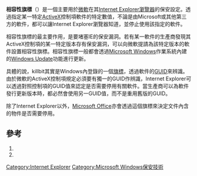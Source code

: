 {{noteTA
|G1=IT
}}
{{expert|subject=计算机科学|subject2=软件}}

'''相容性旗標'''（{{lang|en|'''Killbit'''}}）是一個主要用於[[微軟|微軟]]在其[[Internet_Explorer|Internet Explorer]][[瀏覽器|瀏覽器]]的保安設定。透過指定某一特定[[ActiveX|ActiveX]]控制項軟件的特定數值，不論是由Microsoft或其他第三方的軟件，都可以讓Internet Explorer瀏覽器知道，並停止使用該指定的軟件。

相容性旗標的最主要作用，是要堵塞IE的保安漏洞。若有某一軟件的生產商發現其ActiveX控制項的某一特定版本存有保安漏洞，可以向微軟提請為該特定版本的軟件設置相容性旗標。相容性旗標一般都會透過[[Microsoft_Windows|Microsoft Windows]]作業系統內建的[[Windows_Update|Windows Update]]功能進行更新。

具體的說，killbit其實是Windows內登錄的一個[[旗標|旗標]]，透過軟件的[[GUID|GUID]]來辨識。由於微軟的ActiveX控制項規定必須要有獨一的GUID作辨識，Internet Explorer可以透過對照控制項的GUID值來認定是否需要停用有關軟件。當生產商可以為軟件發行更新版本時，都必然會使用另一GUID值，而不是重用舊版的GUID。

除了Internet Explorer以外，[[Microsoft_Office|Microsoft Office]]亦會透過這個旗標來決定文件內含的物件是否需要停用。

== 參考 ==
# {{cite web | url = http://support.microsoft.com/kb/240797/en-us | title = How to stop an ActiveX control from running in Internet Explorer | title_zh = 如何阻止ActiveX控制項在Internet Explorer中執行 | date = 2008-08-24 | accessdate = 2008-10-15 | publisher = Microsoft | language = en | archive-date = 2014-12-02 | archive-url = https://web.archive.org/web/20141202224151/http://support.microsoft.com/kb/240797/en-us | dead-url = no }}
# {{cite web | url = http://blogs.technet.com/swi/archive/2008/02/06/The-Kill_2D00_Bit-FAQ_3A00_-Part-1-of-3.aspx | publisher = Microsoft Technet | title = The Kill-Bit FAQ (Part 1) | accessdate = 2008-10-15 | language = en | deadurl = yes | archiveurl = https://web.archive.org/web/20081206024151/http://blogs.technet.com/swi/archive/2008/02/06/The-Kill_2D00_Bit-FAQ_3A00_-Part-1-of-3.aspx | archivedate = 2008-12-06 }}

{{software-stub}}

[[Category:Internet_Explorer|Category:Internet Explorer]]
[[Category:Microsoft_Windows保安技術|Category:Microsoft Windows保安技術]]